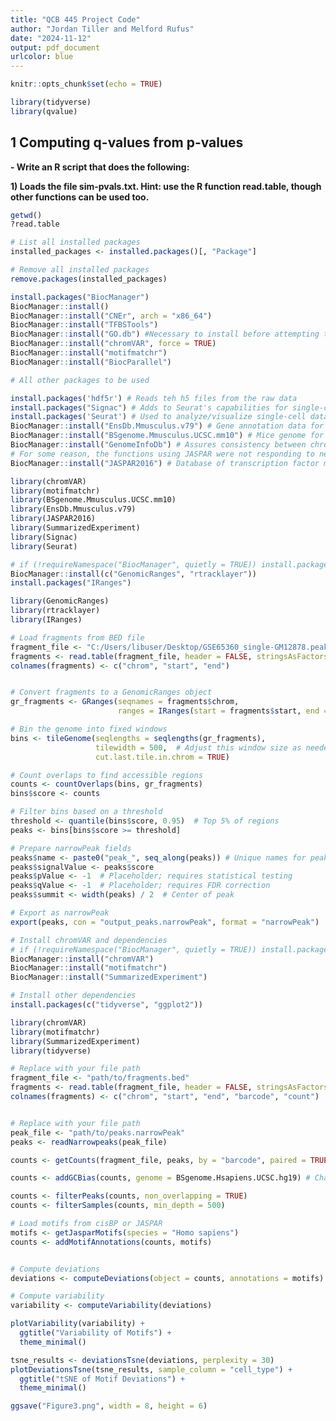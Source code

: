 ```yaml
---
title: "QCB 445 Project Code"
author: "Jordan Tiller and Melford Rufus"
date: "2024-11-12"
output: pdf_document
urlcolor: blue
---
```


```r
knitr::opts_chunk$set(echo = TRUE)

library(tidyverse)
library(qvalue)
```

## 1 Computing q-values from p-values

**-  Write an R script that does the following:**

**1) Loads the file sim-pvals.txt. Hint: use the R function read.table, though other functions can be used too.**

```r
getwd()
?read.table
```

```r
# List all installed packages
installed_packages <- installed.packages()[, "Package"]

# Remove all installed packages
remove.packages(installed_packages)

```

```r

install.packages("BiocManager")
BiocManager::install()
BiocManager::install("CNEr", arch = "x86_64")
BiocManager::install("TFBSTools")
BiocManager::install("GO.db") #Necessary to install before attempting to install chromVAR
BiocManager::install("chromVAR", force = TRUE)
BiocManager::install("motifmatchr")
BiocManager::install("BiocParallel")

```


```r
# All other packages to be used 

install.packages('hdf5r') # Reads teh h5 files from the raw data
install.packages("Signac") # Adds to Seurat's capabilities for single-cell chromatic accessibility data
install.packages('Seurat') # Used to analyze/visualize single-cell data
BiocManager::install("EnsDb.Mmusculus.v79") # Gene annotation data for mice
BiocManager::install("BSgenome.Mmusculus.UCSC.mm10") # Mice genome for GC bias correction
BiocManager::install("GenomeInfoDb") # Assures consistency between chromosome names and genome annotation
# For some reason, the functions using JASPAR were not responding to newer versions (e.g. 2020, 2022)
BiocManager::install("JASPAR2016") # Database of transcription factor motifs 
```



```r
library(chromVAR)
library(motifmatchr)
library(BSgenome.Mmusculus.UCSC.mm10)
library(EnsDb.Mmusculus.v79)
library(JASPAR2016) 
library(SummarizedExperiment)
library(Signac)
library(Seurat)
```
```r
# if (!requireNamespace("BiocManager", quietly = TRUE)) install.packages("BiocManager")
BiocManager::install(c("GenomicRanges", "rtracklayer"))
install.packages("IRanges")

```

```r
library(GenomicRanges)
library(rtracklayer)
library(IRanges)
```

```r
# Load fragments from BED file
fragment_file <- "C:/Users/libuser/Desktop/GSE65360_single-GM12878.peaks.bed"
fragments <- read.table(fragment_file, header = FALSE, stringsAsFactors = FALSE)
colnames(fragments) <- c("chrom", "start", "end")


# Convert fragments to a GenomicRanges object
gr_fragments <- GRanges(seqnames = fragments$chrom,
                        ranges = IRanges(start = fragments$start, end = fragments$end + 1))


```


```r
# Bin the genome into fixed windows
bins <- tileGenome(seqlengths = seqlengths(gr_fragments),
                   tilewidth = 500,  # Adjust this window size as needed
                   cut.last.tile.in.chrom = TRUE)

# Count overlaps to find accessible regions
counts <- countOverlaps(bins, gr_fragments)
bins$score <- counts

# Filter bins based on a threshold
threshold <- quantile(bins$score, 0.95)  # Top 5% of regions
peaks <- bins[bins$score >= threshold]

```


```r
# Prepare narrowPeak fields
peaks$name <- paste0("peak_", seq_along(peaks)) # Unique names for peaks
peaks$signalValue <- peaks$score
peaks$pValue <- -1  # Placeholder; requires statistical testing
peaks$qValue <- -1  # Placeholder; requires FDR correction
peaks$summit <- width(peaks) / 2  # Center of peak

# Export as narrowPeak
export(peaks, con = "output_peaks.narrowPeak", format = "narrowPeak")

```


```r

# Install chromVAR and dependencies
# if (!requireNamespace("BiocManager", quietly = TRUE)) install.packages("BiocManager")
BiocManager::install("chromVAR")
BiocManager::install("motifmatchr")
BiocManager::install("SummarizedExperiment")

# Install other dependencies
install.packages(c("tidyverse", "ggplot2"))

```


```r

library(chromVAR)
library(motifmatchr)
library(SummarizedExperiment)
library(tidyverse)


```



```r

# Replace with your file path
fragment_file <- "path/to/fragments.bed"
fragments <- read.table(fragment_file, header = FALSE, stringsAsFactors = FALSE)
colnames(fragments) <- c("chrom", "start", "end", "barcode", "count")



```


```r
# Replace with your file path
peak_file <- "path/to/peaks.narrowPeak"
peaks <- readNarrowpeaks(peak_file)

```



```r

counts <- getCounts(fragment_file, peaks, by = "barcode", paired = TRUE)

```


```r

counts <- addGCBias(counts, genome = BSgenome.Hsapiens.UCSC.hg19) # Change genome as needed


```



```r

counts <- filterPeaks(counts, non_overlapping = TRUE)
counts <- filterSamples(counts, min_depth = 500)


```



```r

# Load motifs from cisBP or JASPAR
motifs <- getJasparMotifs(species = "Homo sapiens")
counts <- addMotifAnnotations(counts, motifs)



```


```r

# Compute deviations
deviations <- computeDeviations(object = counts, annotations = motifs)

# Compute variability
variability <- computeVariability(deviations)


```



```r

plotVariability(variability) +
  ggtitle("Variability of Motifs") +
  theme_minimal()


```



```r


tsne_results <- deviationsTsne(deviations, perplexity = 30)
plotDeviationsTsne(tsne_results, sample_column = "cell_type") +
  ggtitle("tSNE of Motif Deviations") +
  theme_minimal()


```



```r
ggsave("Figure3.png", width = 8, height = 6)

```
